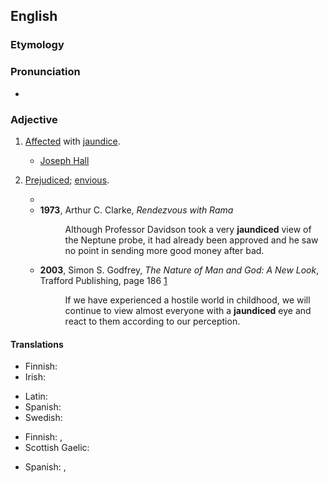 ==English==

===Etymology===
{{suffix|en|jaundice|ed}}

===Pronunciation===
* {{IPA|en|/ˈd͡ʒɔːndɪst/}}

===Adjective===
{{en-adj}}

# {{lb|en|pathology}} [[affect#Verb|Affected]] with [[jaundice]].
#* [[w:Joseph Hall (bishop)|Joseph Hall]]
#*: {{quote|en|'''Jaundiced''' eyes seem to see all objects yellow.}}
# {{lb|en|figuratively}} [[prejudiced|Prejudiced]]; [[envious]].
#: {{ux|en|a '''jaundiced''' judgment}}
#* {{RQ:Wren Beau Geste|chapter=Of the Strange Events at Zinderneuf|section=1|page=9|passage=Mr. George Lawrence, C.M.G., First Class District Officer of His Majesty's Civil Service, sat at the door of his tent and viewed the African desert scene with the eye of extreme disfavour. [...] The eye was '''jaundiced''', thanks to the heat and foul dust of Bornu, to malaria, dysentery, inferior food, poisonous water, and rapid continuous marching in appalling heat.}}
#* '''1973''', Arthur C. Clarke, ''Rendezvous with Rama''
#*: Although Professor Davidson took a very '''jaundiced''' view of the Neptune probe, it had already been approved and he saw no point in sending more good money after bad.
#* '''2003''', Simon S. Godfrey, ''The Nature of Man and God: A New Look'', Trafford Publishing, page 186 [http://books.google.com/books?id=E5Q7ch56wc4C&pg=PA186&dq=jaundiced+godfrey+date:1970-2008&lr=lang_en&as_brr=3&sig=rgUNZAhqGLWqRtfioTyRK4W5S0o]
#*: If we have experienced a hostile world in childhood, we will continue to view almost everyone with a '''jaundiced''' eye and react to them according to our perception.

====Translations====
{{trans-top|affected with jaundice}}
* Finnish: {{t|fi|keltatautinen}}
* Irish: {{t+|ga|buí}}
{{trans-mid}}
* Latin: {{t|la|aurūginōsus}}
* Spanish: {{t+|es|ictérico}}
* Swedish: {{t|sv|gulsiktig}}
{{trans-bottom}}

{{trans-top|prejudiced, envious}}
* Finnish: {{t+|fi|epäluuloinen}}, {{t+|fi|ennakkoluuloinen}}
* Scottish Gaelic: {{t|gd|gruamach}}
{{trans-mid}}
* Spanish: {{t+|es|amargado}}, {{t+|es|resentido}}
{{trans-bottom}}
